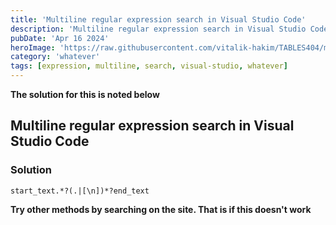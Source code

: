 ```yaml
---
title: 'Multiline regular expression search in Visual Studio Code'
description: 'Multiline regular expression search in Visual Studio Code'
pubDate: 'Apr 16 2024'
heroImage: 'https://raw.githubusercontent.com/vitalik-hakim/TABLES404/main/error_b/misc.png'
category: 'whatever'
tags: [expression, multiline, search, visual-studio, whatever]
---
```


**The solution for this is noted below**

## Multiline regular expression search in Visual Studio Code

### Solution

```whatever
start_text.*?(.|[\n])*?end_text
```

**Try other methods by searching on the site. That is if this doesn't work**
